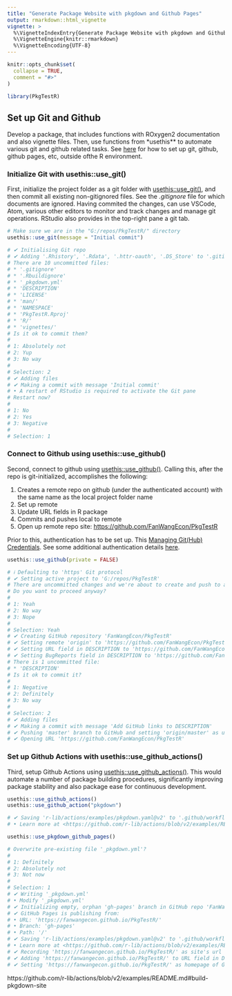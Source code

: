 ```yaml
---
title: "Generate Package Website with pkgdown and Github Pages"
output: rmarkdown::html_vignette
vignette: >
  %\VignetteIndexEntry{Generate Package Website with pkgdown and Github Pages}
  %\VignetteEngine{knitr::rmarkdown}
  %\VignetteEncoding{UTF-8}
---
```


```r
knitr::opts_chunk$set(
  collapse = TRUE,
  comment = "#>"
)
```

```r
library(PkgTestR)
```

## Set up Git and Github 

Develop a package, that includes functions with ROxygen2 documentation and also vignette files. Then, use functions from *usethis** to automate various git and github related tasks. See [here](https://github.com/FanWangEcon/Tex4Econ#9-gitpages-and-git) for how to set up git, github, github pages, etc, outside ofthe R environment. 

### Initialize Git with usethis::use_git()

First, initialize the project folder as a git folder with [usethis::use_git()](https://usethis.r-lib.org/reference/use_git.html), and then commit all existing non-gitignored files. See the *.gitignore* file for which documents are ignored. Having commited the changes, can use VSCode, Atom, various other editors to monitor and track changes and manage git operations. RStudio also provides in the top-right pane a git tab. 

```r
# Make sure we are in the "G:/repos/PkgTestR/" directory
usethis::use_git(message = "Initial commit")

# ✔ Initialising Git repo
# ✔ Adding '.Rhistory', '.Rdata', '.httr-oauth', '.DS_Store' to '.gitignore'
# There are 10 uncommitted files:
# * '.gitignore'
# * '.Rbuildignore'
# * '_pkgdown.yml'
# * 'DESCRIPTION'
# * 'LICENSE'
# * 'man/'
# * 'NAMESPACE'
# * 'PkgTestR.Rproj'
# * 'R/'
# * 'vignettes/'
# Is it ok to commit them?
# 
# 1: Absolutely not
# 2: Yup
# 3: No way
# 
# Selection: 2
# ✔ Adding files
# ✔ Making a commit with message 'Initial commit'
# • A restart of RStudio is required to activate the Git pane
# Restart now?
# 
# 1: No
# 2: Yes
# 3: Negative
# 
# Selection: 1
```

### Connect to Github using usethis::use_github()

Second, connect to github using [usethis::use_github()](https://usethis.r-lib.org/reference/use_github.html). Calling this, after the repo is git-initialized, accomplishes the following: 

1. Creates a remote repo on github (under the authenticated account) with the same name as the local project folder name
2. Set up remote
3. Update URL fields in R package 
4. Commits and pushes local to remote 
5. Open up remote repo site: [https://github.com/FanWangEcon/PkgTestR](https://github.com/FanWangEcon/PkgTestR)

Prior to this, authentication has to be set up. This [Managing Git(Hub) Credentials](https://usethis.r-lib.org/articles/git-credentials.html). See some additional authentication details [here](https://fanwangecon.github.io/Tex4Econ/nontex/install/linux/fn_ubuntu.html).

```r
usethis::use_github(private = FALSE)

# ℹ Defaulting to 'https' Git protocol
# ✔ Setting active project to 'G:/repos/PkgTestR'
# There are uncommitted changes and we're about to create and push to a new GitHub repo
# Do you want to proceed anyway?
# 
# 1: Yeah
# 2: No way
# 3: Nope
# 
# Selection: Yeah
# ✔ Creating GitHub repository 'FanWangEcon/PkgTestR'
# ✔ Setting remote 'origin' to 'https://github.com/FanWangEcon/PkgTestR.git'
# ✔ Setting URL field in DESCRIPTION to 'https://github.com/FanWangEcon/PkgTestR'
# ✔ Setting BugReports field in DESCRIPTION to 'https://github.com/FanWangEcon/PkgTestR/issues'
# There is 1 uncommitted file:
# * 'DESCRIPTION'
# Is it ok to commit it?
# 
# 1: Negative
# 2: Definitely
# 3: No way
# 
# Selection: 2
# ✔ Adding files
# ✔ Making a commit with message 'Add GitHub links to DESCRIPTION'
# ✔ Pushing 'master' branch to GitHub and setting 'origin/master' as upstream branch
# ✔ Opening URL 'https://github.com/FanWangEcon/PkgTestR'
```

### Set up Github Actions with usethis::use_github_actions()

Third, setup Github Actions using [usethis::use_github_actions()](https://usethis.r-lib.org/reference/github_actions.html). This would automate a number of package building procedures, significantly improving package stability and also package ease for continuous development. 

```r
usethis::use_github_actions()
usethis::use_github_action("pkgdown")

# ✔ Saving 'r-lib/actions/examples/pkgdown.yaml@v2' to '.github/workflows/pkgdown.yaml'
# • Learn more at <https://github.com/r-lib/actions/blob/v2/examples/README.md>.
```

```r
usethis::use_pkgdown_github_pages()

# Overwrite pre-existing file '_pkgdown.yml'?
# 
# 1: Definitely
# 2: Absolutely not
# 3: Not now
# 
# Selection: 1
# ✔ Writing '_pkgdown.yml'
# • Modify '_pkgdown.yml'
# ✔ Initializing empty, orphan 'gh-pages' branch in GitHub repo 'FanWangEcon/PkgTestR'
# ✔ GitHub Pages is publishing from:
# • URL: 'https://fanwangecon.github.io/PkgTestR/'
# • Branch: 'gh-pages'
# • Path: '/'
# ✔ Saving 'r-lib/actions/examples/pkgdown.yaml@v2' to '.github/workflows/pkgdown.yaml'
# • Learn more at <https://github.com/r-lib/actions/blob/v2/examples/README.md>.
# ✔ Recording 'https://fanwangecon.github.io/PkgTestR/' as site's url in '_pkgdown.yml'
# ✔ Adding 'https://fanwangecon.github.io/PkgTestR/' to URL field in DESCRIPTION
# ✔ Setting 'https://fanwangecon.github.io/PkgTestR/' as homepage of GitHub repo 'FanWangEcon/PkgTestR'
```

https://github.com/r-lib/actions/blob/v2/examples/README.md#build-pkgdown-site